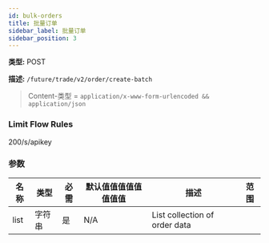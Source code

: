 ```yaml
---
id: bulk-orders
title: 批量订单
sidebar_label: 批量订单
sidebar_position: 3
---
```


**类型:** POST

**描述:** `/future/trade/v2/order/create-batch`

> Content-类型 = `application/x-www-form-urlencoded && application/json`

### Limit Flow Rules

200/s/apikey

### 参数

| 名称 | 类型   | 必需 | 默认值值值值值值值值 | 描述                   | 范围 |
| ---- | ------ | --------- | ------- | ----------------------------- | ------ |
| list | 字符串 | 是      | N/A     | List collection of order data |        |

